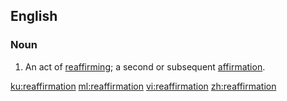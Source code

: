 ==English==
===Noun===
{{en-noun}}
# An act of [[reaffirm]]ing; a second or subsequent [[affirmation]].

[[ku:reaffirmation]]
[[ml:reaffirmation]]
[[vi:reaffirmation]]
[[zh:reaffirmation]]